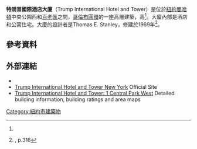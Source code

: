 {{TA|1=zh-cn:特朗普;zh-sg:特朗普;zh-tw:川普;zh-hk:特朗普;zh-mo:特朗普;}}
{{Infobox building
| name                = Trump International Hotel and Tower
| image               = Trump International Hotel and Tower.jpg
| former_names        = Gulf & Western Building
| status              = 竣工
| building_type       = 住宅
| address             = [[紐約州|紐約州]][[紐約市|紐約市]][[哥倫布圓環|哥倫布圓環]]15號
| coordinates         = {{Coord|40.768582|-73.981633|region:US_type:landmark|display=inline,title}}
| start_date          = 1968
| completion_date     = 1970
| renovation_date     = 1995–1997
| owner               = General Electric Pension Trust
| roof                = {{convert|583|ft|m}}
| floor_count         = 44
| architect           = [[Thomas_E._Stanley|Thomas E. Stanley]]
| url                 = <!-- {{URL|example.com}} -->
| references          = <ref name="CTBUH">{{CTBUH|id=2435|title=Trump International Hotel & Tower}}</ref><ref>{{emporis|id=114301|title=Trump International Hotel & Tower}}</ref>
}}
'''特朗普國際酒店大廈'''（Trump International Hotel and Tower）是位於[[紐約|紐約]][[曼哈頓|曼哈頓]]中央公園西和[[百老匯|百老匯]]之間，[[哥倫布圓環|哥倫布圓環]]的一座高層建築，高{{convert|583|ft|m}}<ref name="CTBUH"/>。大廈內部是酒店和公寓住宅。大廈的設計者是Thomas E. Stanley，修建於1969年<ref name=aia4>{{cite AIA4}}, p.316</ref>。

==參考資料==
{{reflist}}
==外部連結==
*{{commonscat-inline|Trump International Hotel and Tower (New York City)}}
*[http://www.trumphotelcollection.com/central-park/ Trump International Hotel and Tower New York] {{Wayback|url=http://www.trumphotelcollection.com/central-park/ |date=20160901065101 }} Official Site
*[http://www.cityrealty.com/nyc/manhattan/trump-international-hotel-tower-1-central-park-west/6778 Trump International Hotel and Tower: 1 Central Park West] {{Wayback|url=http://www.cityrealty.com/nyc/manhattan/trump-international-hotel-tower-1-central-park-west/6778 |date=20111013180706 }} Detailed building information, building ratings and area maps
[[Category:紐約市建築物|Category:紐約市建築物]]